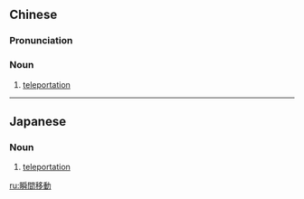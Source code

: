 {{also|瞬间移动}}
==Chinese==
{{zh-forms|s=瞬间移动|type=22}}

===Pronunciation===
{{zh-pron
|m=shùnjiān yídòng
|c=seon3 gaan1 ji4 dung6
|cat=n
}}

===Noun===
{{zh-noun}}

# [[teleportation]]

----

==Japanese==
{{ja-kanjitab|しゅん|かん|い|どう|yomi=o}}

===Noun===
{{ja-noun|しゅんかん いどう}}

# [[teleportation]]

[[ru:瞬間移動]]